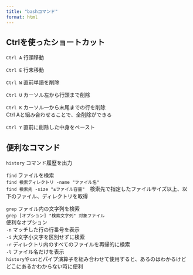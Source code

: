 ```yaml
---
title: "bashコマンド"
format: html
---
```


## Ctrlを使ったショートカット

`Ctrl A` 行頭移動

`Ctrl E` 行末移動

`Ctrl W` 直前単語を削除

`Ctrl U` カーソル左から行頭まで削除

`Ctrl K` カーソル一から末尾までの行を削除<br>
Ctrl Aと組み合わせることで、全削除ができる

`Ctrl Y` 直前に削除した中身をペースト


## 便利なコマンド

`history` コマンド履歴を出力<br>

`find` ファイルを検索<br>
`find 検索ディレクトリ -name "ファイル名"` <br>
`find 検索先 -size "±ファイル容量"`　検索先で指定したファイルサイズ以上、以下のファイル、ディレクトリを取得 

`grep` ファイル内の文字列を検索<br>
`grep [オプション] "検索文字列" 対象ファイル` <br>
便利なオプション<br>
`-n` マッチした行の行番号を表示<br>
`-i` 大文字小文字を区別せずに検索<br>
`-r` ディレクトリ内のすべてのファイルを再帰的に検索<br>
`-l` ファイル名だけを表示<br>
`history`や`cat`とパイプ演算子を組み合わせて使用すると、あるのはわかるけどどこにあるかわからない時に便利
